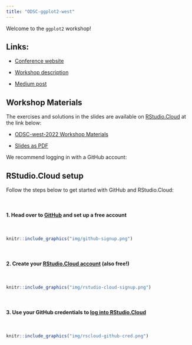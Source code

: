 ```yaml
---
title: "ODSC-ggplot2-west"
---
```


Welcome to the `ggplot2` workshop!

:::{.callout-tip collapse="true"}

## Links:

-   [Conference website](https://odsc.com/california/)

-   [Workshop description](https://odsc.com/speakers/data-visualization-with-ggplot2/)

-   [Medium post](https://odsc.medium.com/a-beginners-guide-to-ggplot2-82586d116c70)

:::


## Workshop Materials

The exercises and solutions in the slides are available on [RStudio.Cloud](https://rstudio.cloud/) at the link below: 

- [ODSC-west-2022 Workshop Materials](https://rstudio.cloud/spaces/293254/join?access_code=IjR8t0DwW6UR5-ZATACudnyx7hfuYAxwy9XLuPD_) 

- [Slides as PDF](https://github.com/mjfrigaard/odsc-west-ggplot2-2022/raw/gh-pages/pdfs/ODSC-ggplot2-west%20-%20Data%20Visualization%20with%20ggplot2.pdf)

We recommend logging in with a GitHub account:

## RStudio.Cloud setup

Follow the steps below to get started with  GitHub and RStudio.Cloud:

:::{.callout-note}

<br>

#### 1. Head over to [GitHub](https://github.com/) and set up a free account

<br>

```r
knitr::include_graphics("img/github-signup.png")
```

<br>

#### 2. Create your [RStudio.Cloud account](https://rstudio.cloud/plans/free) (also free!)

<br>

```r
knitr::include_graphics("img/rstudio-cloud-signup.png")
```

<br>

#### 3. Use your GitHub credentials to [log into RStudio.Cloud](https://client.login.rstudio.cloud/oauth/register?redirect=https%3A%2F%2Fclient.login.rstudio.cloud%2Foauth%2Flogin%3Fshow_auth%3D0%26show_login%3D0)

<br>

```r
knitr::include_graphics("img/rscloud-github-cred.png")
```

:::